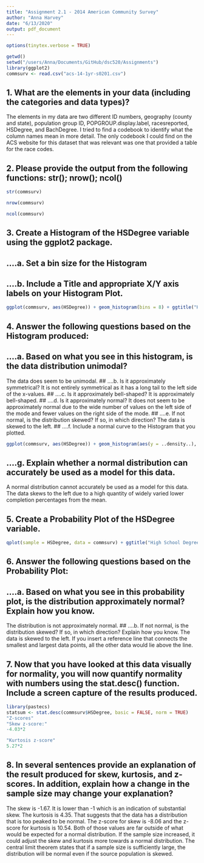 ```yaml
---
title: "Assignment 2.1 - 2014 American Community Survey"
author: "Anna Harvey"
date: "6/13/2020"
output: pdf_document
---
```


```r
options(tinytex.verbose = TRUE)
```
```r
getwd()
setwd("/users/Anna/Documents/GitHub/dsc520/Assignments")
library(ggplot2)
commsurv <- read.csv("acs-14-1yr-s0201.csv")
```
## 1. What are the elements in your data (including the categories and data types)?
The elements in my data are two different ID numbers, geography (county and state), population group ID, POPGROUP.display.label, racesreported, HSDegree, and BachDegree. I tried to find a codebook to identify what the column names mean in more detail. The only codebook I could find on the ACS website for this dataset that was relevant was one that provided a table for the race codes.

## 2. Please provide the output from the following functions:  str(); nrow(); ncol()
```r
str(commsurv)
```
```r
nrow(commsurv)
```
```r
ncol(commsurv)
```

## 3.  Create a Histogram of the HSDegree variable using the ggplot2 package.
## ....a. Set a bin size for the Histogram  
## ....b. Include a Title and appropriate X/Y axis labels on your Histogram Plot.
```r
ggplot(commsurv, aes(HSDegree)) + geom_histogram(bins = 8) + ggtitle("High School Degree Completion %") + ylab("Number of Counties") + xlab("Percentage of county population")
```

## 4. Answer the following questions based on the Histogram produced:
## ....a. Based on what you see in this histogram, is the data distribution unimodal?
The data does seem to be unimodal.
## ....b. Is it approximately symmetrical?
It is not entirely symmetrical as it has a long tail to the left side of the x-values.
## ....c. Is it approximately bell-shaped?
It is approximately bell-shaped.
## ....d. Is it approximately normal?
It does not seem to be approximately normal due to the wide number of values on the left side of the mode and fewer values on the right side of the mode.
## ....e. If not normal, is the distribution skewed? If so, in which direction?
The data is skewed to the left.
## ....f. Include a normal curve to the Histogram that you plotted.
```r
ggplot(commsurv, aes(HSDegree)) + geom_histogram(aes(y = ..density..), bins = 8) + ggtitle("High School Degree Completion %") + ylab("Density") + xlab("Percentage of county population") + stat_function(fun = dnorm, args = list(mean = mean(commsurv$HSDegree, na.rm = TRUE), sd = sd(commsurv$HSDegree, na.rm = TRUE)), col = "red", size = 2)
```
## ....g. Explain whether a normal distribution can accurately be used as a model for this data.
A normal distribution cannot accurately be used as a model for this data. The data skews to the left due to a high quantity of widely varied lower completion percentages from the mean.

## 5. Create a Probability Plot of the HSDegree variable.
```r
qplot(sample = HSDegree, data = commsurv) + ggtitle("High School Degree Completion %") + ylab("Number of Counties") + xlab("Percentage of county population")
```

## 6. Answer the following questions based on the Probability Plot:
## ....a. Based on what you see in this probability plot, is the distribution approximately normal? Explain how you know.
The distribution is not approximately normal. 
## ....b. If not normal, is the distribution skewed? If so, in which direction? Explain how you know.
The data is skewed to the left. If you insert a reference line that connects the smallest and largest data points, all the other data would lie above the line.

## 7. Now that you have looked at this data visually for normality, you will now quantify normality with numbers using the stat.desc() function. Include a screen capture of the results produced.
```r
library(pastecs)
statsum <- stat.desc(commsurv$HSDegree, basic = FALSE, norm = TRUE)
"Z-scores"
"Skew z-score:" 
-4.03*2

"Kurtosis z-score"
5.27*2
```

## 8. In several sentences provide an explanation of the result produced for skew, kurtosis, and z-scores. In addition, explain how a change in the sample size may change your explanation?
The skew is -1.67. It is lower than -1 which is an indication of substantial skew. The kurtosis is 4.35. That suggests that the data has a distribution that is too peaked to be normal. The z-score for skew is -8.06 and the z-score for kurtosis is 10.54. Both of those values are far outside of what would be expected for a normal distribution. If the sample size increased, it could adjust the skew and kurtosis more towards a normal distribution. The central limit theorem states that if a sample size is sufficiently large, the distribution will be normal even if the source population is skewed.